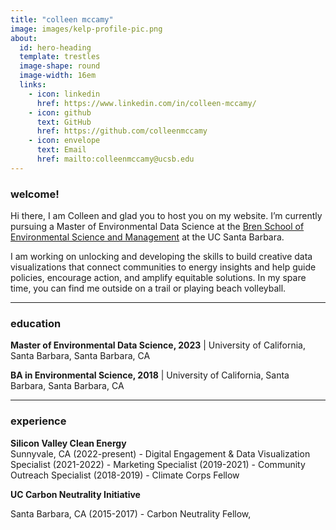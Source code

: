 ```yaml
---
title: "colleen mccamy"
image: images/kelp-profile-pic.png
about: 
  id: hero-heading
  template: trestles
  image-shape: round
  image-width: 16em
  links:
    - icon: linkedin 
      href: https://www.linkedin.com/in/colleen-mccamy/
    - icon: github 
      text: GitHub
      href: https://github.com/colleenmccamy
    - icon: envelope 
      text: Email
      href: mailto:colleenmccamy@ucsb.edu
---
```


::: {#hero-heading}
### welcome!

Hi there, I am Colleen and glad you to host you on my website. I'm currently pursuing a Master of Environmental Data Science at the [Bren School of Environmental Science and Management](https://bren.ucsb.edu/) at the UC Santa Barbara.

I am working on unlocking and developing the skills to build creative data visualizations that connect communities to energy insights and help guide policies, encourage action, and amplify equitable solutions. In my spare time, you can find me outside on a trail or playing beach volleyball.

------------------------------------------------------------------------

### education

**Master of Environmental Data Science, 2023** \| University of California, Santa Barbara, Santa Barbara, CA

**BA in Environmental Science, 2018** \| University of California, Santa Barbara, Santa Barbara, CA

------------------------------------------------------------------------

### experience

**Silicon Valley Clean Energy**\
Sunnyvale, CA (2022-present) - Digital Engagement & Data Visualization Specialist (2021-2022) - Marketing Specialist (2019-2021) - Community Outreach Specialist (2018-2019) - Climate Corps Fellow

**UC Carbon Neutrality Initiative**

Santa Barbara, CA (2015-2017) - Carbon Neutrality Fellow,
:::
